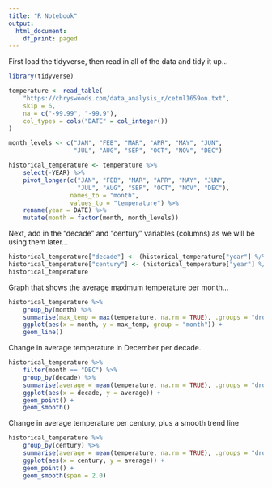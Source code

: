 ```yaml
---
title: "R Notebook"
output:   
  html_document:
    df_print: paged
---
```


First load the tidyverse, then read in all of the data and tidy it up...

```r
library(tidyverse)

temperature <- read_table(
    "https://chryswoods.com/data_analysis_r/cetml1659on.txt",
    skip = 6,
    na = c("-99.99", "-99.9"),
    col_types = cols("DATE" = col_integer())
)

month_levels <- c("JAN", "FEB", "MAR", "APR", "MAY", "JUN",
                  "JUL", "AUG", "SEP", "OCT", "NOV", "DEC")

historical_temperature <- temperature %>%
    select(-YEAR) %>%
    pivot_longer(c("JAN", "FEB", "MAR", "APR", "MAY", "JUN",
                   "JUL", "AUG", "SEP", "OCT", "NOV", "DEC"),
                 names_to = "month",
                 values_to = "temperature") %>%
    rename(year = DATE) %>%
    mutate(month = factor(month, month_levels))
```

Next, add in the "decade" and "century" variables (columns) as we will
be using them later...

```r
historical_temperature["decade"] <- (historical_temperature["year"] %/% 10) * 10
historical_temperature["century"] <- (historical_temperature["year"] %/% 100) * 100
historical_temperature
```

Graph that shows the average maximum temperature per month...

```r
historical_temperature %>%
    group_by(month) %>%
    summarise(max_temp = max(temperature, na.rm = TRUE), .groups = "drop") %>%
    ggplot(aes(x = month, y = max_temp, group = "month")) + 
    geom_line()
```

Change in average temperature in December per decade.

```r
historical_temperature %>%
    filter(month == "DEC") %>%
    group_by(decade) %>%
    summarise(average = mean(temperature, na.rm = TRUE), .groups = "drop") %>%
    ggplot(aes(x = decade, y = average)) + 
    geom_point() +
    geom_smooth()
```

Change in average temperature per century, plus a smooth trend line

```r
historical_temperature %>%
    group_by(century) %>%
    summarise(average = mean(temperature, na.rm = TRUE), .groups = "drop") %>%
    ggplot(aes(x = century, y = average)) + 
    geom_point() + 
    geom_smooth(span = 2.0)
```
